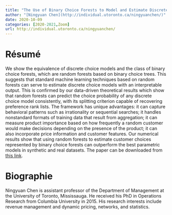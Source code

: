 ```yaml
---
title: "The Use of Binary Choice Forests to Model and Estimate Discrete Choices"
author: "[Ningyuan Chen](http://individual.utoronto.ca/ningyuanchen/)"
date: 2020-10-09
categories: [2020-2021,Zoom]
url: http://individual.utoronto.ca/ningyuanchen/
---
```


# Résumé

We show the equivalence of discrete choice models and the class of binary choice forests, which are random forests based on binary choice trees. This suggests that standard machine learning techniques based on random forests can serve to estimate discrete choice models with an interpretable output. This is confirmed by our data-driven theoretical results which show that random forests can predict the choice probability of any discrete choice model consistently, with its splitting criterion capable  of recovering preference rank lists. The framework has unique advantages: it can capture behavioral patterns such as irrationality or sequential searches; it handles nonstandard formats of training data that result from aggregation; it can measure product importance based on how frequently a random customer would make decisions depending on the presence of the product; it can also incorporate price information and customer features. Our numerical results show that using random forests to estimate customer choices represented by binary choice forests can outperform the best parametric models in synthetic and real datasets. The paper can be downloaded from [this link](https://papers.ssrn.com/sol3/papers.cfm?abstract_id=3430886).


# Biographie

Ningyuan Chen is assistant professor of the Department of Management at the University of Toronto, Mississauga. He received his PhD in Operations Research from Columbia University in 2015. His research interests include revenue management and dynamic pricing, networks, and statistics.
